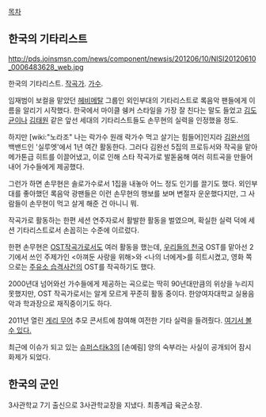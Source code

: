 [[목차]]

== 한국의 기타리스트 ==

http://pds.joinsmsn.com/news/component/newsis/201206/10/NISI20120610_0006483628_web.jpg

한국의 기타리스트. [[작곡가]]. [[가수]]. 

임재범이 보컬을 맡았던 [[헤비메탈]] 그룹인 외인부대의 기타리스트로 록음악 팬들에게 이름을 알리기 시작했다. 한국에서 마이클 쉥커 스타일을 가장 잘 친다는 말도 들었고 [[김도균]]이나 [[김태원]] 같은 앞선 세대의 기타리스트들도 손무현의 실력을 인정했을 정도. 

하지만 [wiki:"노라조" 나는 락가수 원래 락가수 먹고 살기는 힘들어]인지라 [[김완선]]의 백밴드인 '실루엣'에서 1년 여간 활동한다. 그러다 김완선 5집의 프로듀서와 작곡을 맡아 메가톤급 히트를 이끌어냈고, 이로 인해 스타 작곡가로 발돋움해 여러 히트곡을 만들어내어 가수들에게 제공했다. 

그런가 하면 손무현은 솔로가수로서 1집을 내놓아 어느 정도 인기를 끌기도 했다. 외인부대를 좋아했던 록음악 광팬들은 이런 손무현의 행보를 보며 변절자 운운했다지만, 그 사람들이 손무현이 먹고 살게 해준 건 아니니 뭐. 

작곡가로 활동하는 한편 세션 연주자로서 활발한 활동을 벌였으며, 확실한 실력 덕에 세션 기타리스트로서 손꼽히는 수준에 이르렀다. 

한편 손무현은 [[OST]]작곡가로서도 여러 활동을 했는데, [[우리들의 천국]] OST를 맡아선 2기에서 쓰인 주제가인 <아껴둔 사랑을 위해>와 <나의 너에게>를 히트시켰고, 영화 쪽으로는 [[주유소 습격사건]]의 OST를 작곡하기도 했다. 

2000년대 넘어와선 가수들에게 제공하는 곡으로는 딱히 90년대만큼의 위상을 누리지 못했지만, OST 작곡가로서는 알게 모르게 꾸준히 활동 중이다. 한양여자대학교 실용음악과 학과장으로 재직중이기도 하다. 

2011년 열린 [[게리 무어]] 추모 콘서트에 참여해 여전한 기타 실력을 들려줬다. [http://blog.daum.net/chnagk/11264057 여기서 볼 수 있다.] 

최근에 이슈가 되고 있는 [[슈퍼스타k3]]의 [손예림] 양의 숙부라는 사실이 공개되어 잠시 화제가 되었다.

== 한국의 군인 ==
3사관학교 7기 출신으로 3사관학교장을 지냈다. 최종계급 육군소장.
